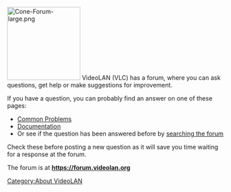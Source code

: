 [[File:Cone-Forum-large.png|right|170px|alt=]]
VideoLAN (VLC) has a forum, where you can ask questions, get help or make suggestions for improvement.


If you have a question, you can probably find an answer on one of these pages:
* [[Common Problems]]
* [https://www.videolan.org/doc/ Documentation]
* Or see if the question has been answered before by [https://forum.videolan.org/search.php searching the forum]
Check these before posting a new question as it will save you time waiting for a response at the forum.


The forum is at '''https://forum.videolan.org'''

[[Category:About VideoLAN‏‎]]